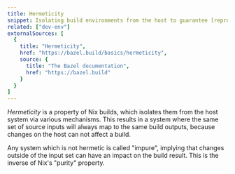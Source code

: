 ```yaml
---
title: Hermeticity
snippet: Isolating build environments from the host to guarantee [reproducible](/concepts/reproducibility) builds
related: ["dev-env"]
externalSources: [
  {
    title: "Hermeticity",
    href: "https://bazel.build/basics/hermeticity",
    source: {
      title: "The Bazel documentation",
      href: "https://bazel.build"
    }
  }
]
---
```


*Hermeticity* is a property of Nix builds, which isolates them from the host system via various mechanisms.
This results in a system where the same set of source inputs will always map to the same build outputs,
because changes on the host can not affect a build.

Any system which is not hermetic is called "impure", implying that changes outside of the input set can have an impact on the build result.
This is the inverse of Nix's "purity" property.

